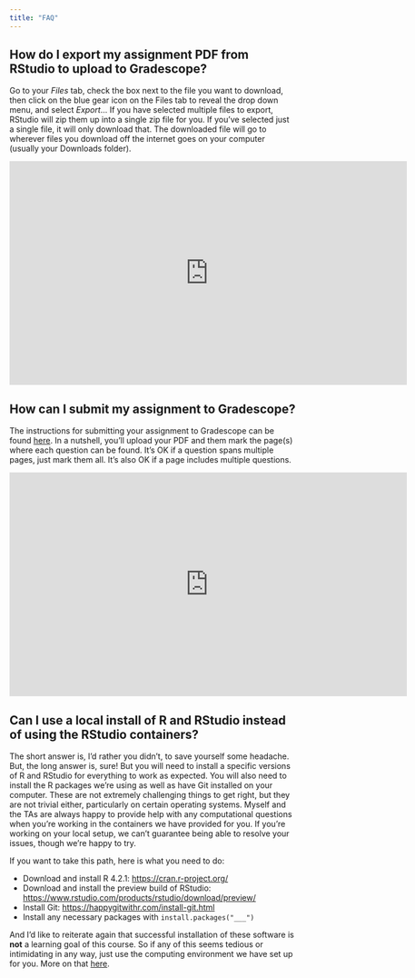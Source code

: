 ```yaml
---
title: "FAQ"
---
```


## How do I export my assignment PDF from RStudio to upload to Gradescope?

Go to your *Files* tab, check the box next to the file you want to download, then click on the blue gear icon on the Files tab to reveal the drop down menu, and select *Export*... If you have selected multiple files to export, RStudio will zip them up into a single zip file for you.
If you've selected just a single file, it will only download that.
The downloaded file will go to wherever files you download off the internet goes on your computer (usually your Downloads folder).

```{=html}
<iframe width="700" height="394" src="https://www.youtube.com/embed/cAHCMpPJx3k" title="YouTube video player" frameborder="0" allow="accelerometer; autoplay; clipboard-write; encrypted-media; gyroscope; picture-in-picture" allowfullscreen></iframe>
```
## How can I submit my assignment to Gradescope?

The instructions for submitting your assignment to Gradescope can be found [here](https://help.gradescope.com/article/ccbpppziu9-student-submit-work#submitting_a_pdf).
In a nutshell, you'll upload your PDF and them mark the page(s) where each question can be found.
It's OK if a question spans multiple pages, just mark them all.
It's also OK if a page includes multiple questions.

```{=html}
<iframe width="700" height="394" src="https://www.youtube.com/embed/u-pK4GzpId0" title="YouTube video player" frameborder="0" allow="accelerometer; autoplay; clipboard-write; encrypted-media; gyroscope; picture-in-picture" allowfullscreen></iframe>
```
## Can I use a local install of R and RStudio instead of using the RStudio containers?

The short answer is, I'd rather you didn't, to save yourself some headache.
But, the long answer is, sure!
But you will need to install a specific versions of R and RStudio for everything to work as expected.
You will also need to install the R packages we're using as well as have Git installed on your computer.
These are not extremely challenging things to get right, but they are not trivial either, particularly on certain operating systems.
Myself and the TAs are always happy to provide help with any computational questions when you're working in the containers we have provided for you.
If you're working on your local setup, we can't guarantee being able to resolve your issues, though we're happy to try.

If you want to take this path, here is what you need to do:

-   Download and install R 4.2.1: <https://cran.r-project.org/>
-   Download and install the preview build of RStudio: <https://www.rstudio.com/products/rstudio/download/preview/>
-   Install Git: <https://happygitwithr.com/install-git.html>
-   Install any necessary packages with `install.packages("___")`

And I'd like to reiterate again that successful installation of these software is **not** a learning goal of this course.
So if any of this seems tedious or intimidating in any way, just use the computing environment we have set up for you.
More on that [here](/computing-access.html).
